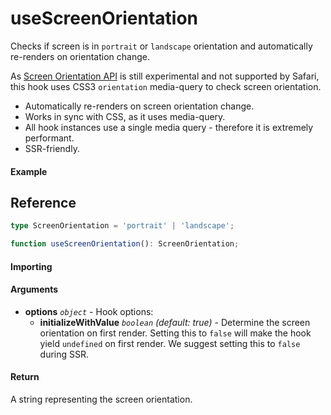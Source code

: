 
<Meta title="Sensor/useScreenOrientation" component={Example} />

# useScreenOrientation

Checks if screen is in `portrait` or `landscape` orientation and automatically re-renders on
orientation change.

As [Screen Orientation API](https://developer.mozilla.org/en-US/docs/Web/API/Screen_Orientation_API#browser_compatibility)
is still experimental and not supported by Safari, this hook uses CSS3 `orientation` media-query to
check screen orientation.

- Automatically re-renders on screen orientation change.
- Works in sync with CSS, as it uses media-query.
- All hook instances use a single media query - therefore it is extremely performant.
- SSR-friendly.

#### Example

<Canvas>
  <Story story={Example} inline />
</Canvas>

## Reference

```ts
type ScreenOrientation = 'portrait' | 'landscape';

function useScreenOrientation(): ScreenOrientation;
```

#### Importing

<ImportPath />

#### Arguments

- **options** _`object`_ - Hook options:
  - **initializeWithValue** _`boolean`_ _(default: true)_ - Determine the screen orientation on first
    render. Setting this to `false` will make the hook yield `undefined` on first render. We suggest
    setting this to `false` during SSR.

#### Return

A string representing the screen orientation.
